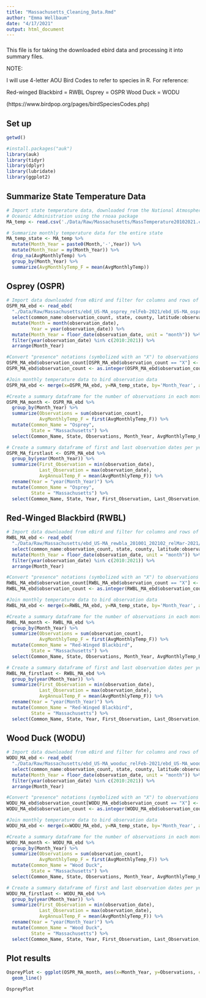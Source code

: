 ```yaml
---
title: "Massachusetts_Cleaning_Data.Rmd"
author: "Emma Wellbaum"
date: "4/17/2021"
output: html_document
---
```

###
This file is for taking the downloaded ebird data and processing it into summary files. 

NOTE:

I will use 4-letter AOU Bird Codes to refer to species in R. For reference:

Red-winged Blackbird = RWBL
Osprey = OSPR
Wood Duck = WODU

(https://www.birdpop.org/pages/birdSpeciesCodes.php)

## Set up

```r
getwd()

#install.packages("auk")
library(auk)
library(tidyr)
library(dplyr)
library(lubridate)
library(ggplot2)

```

## Summarize State Temperature Data

```r
# Import state temperature data, downloaded from the National Atmospheric and
# Oceanic Administration using the rnoaa package
MA_temp <- read.csv('./Data/Raw/Massachusetts/MassTemperature20102021.csv') %>% unique()

# Summarize monthly temperature data for the entire state
MA_temp_state <- MA_temp %>%
  mutate(Month_Year = paste0(Month,'-',Year)) %>% 
  mutate(Month_Year = my(Month_Year)) %>%
  drop_na(AvgMonthlyTemp) %>% 
  group_by(Month_Year) %>% 
  summarize(AvgMonthlyTemp_F = mean(AvgMonthlyTemp))
```

## Osprey (OSPR)

```r
# Import data downloaded from eBird and filter for columns and rows of interest
OSPR_MA_ebd <- read_ebd(
  "./Data/Raw/Massachusetts/ebd_US-MA_osprey_relFeb-2021/ebd_US-MA_osprey_relFeb-2021.txt") %>%
  select(common_name:observation_count, state, county, latitude:observation_date, protocol_type,duration_minutes:all_species_reported) %>% 
  mutate(Month = month(observation_date),
         Year = year(observation_date)) %>% 
  mutate(Month_Year = floor_date(observation_date, unit = "month")) %>% 
  filter(year(observation_date) %in% c(2010:2021)) %>%
  arrange(Month_Year)

#Convert "presence" notations (symbolized with an "X") to observations of 1 bird
OSPR_MA_ebd$observation_count[OSPR_MA_ebd$observation_count == "X"] <- 1
OSPR_MA_ebd$observation_count <- as.integer(OSPR_MA_ebd$observation_count)

#Join monthly temperature data to bird observation data
OSPR_MA_ebd <- merge(x=OSPR_MA_ebd, y=MA_temp_state, by='Month_Year', all.x=TRUE)

#Create a summary dataframe for the number of observations in each month
OSPR_MA_month <- OSPR_MA_ebd %>% 
  group_by(Month_Year) %>% 
  summarize(Observations = sum(observation_count),
            AvgMonthlyTemp_F = first(AvgMonthlyTemp_F)) %>% 
  mutate(Common_Name = "Osprey",
         State = "Massachusetts") %>% 
  select(Common_Name, State, Observations, Month_Year, AvgMonthlyTemp_F)

# Create a summary dataframe of first and last observation dates per year
OSPR_MA_firstlast <- OSPR_MA_ebd %>% 
  group_by(year(Month_Year)) %>% 
  summarize(First_Observation = min(observation_date),
            Last_Observation = max(observation_date),
            AvgAnnualTemp_F = mean(AvgMonthlyTemp_F)) %>% 
  rename(Year = "year(Month_Year)") %>% 
  mutate(Common_Name = "Osprey",
         State = "Massachusetts") %>% 
  select(Common_Name, State, Year, First_Observation, Last_Observation, AvgAnnualTemp_F)
```

## Red-Winged Blackbird (RWBL)
```r
# Import data downloaded from eBird and filter for columns and rows of interest
RWBL_MA_ebd <- read_ebd(
  "./Data/Raw/Massachusetts/ebd_US-MA_rewbla_201001_202102_relMar-2021/ebd_US-MA_rewbla_201001_202102_relMar-2021.txt") %>%
  select(common_name:observation_count, state, county, latitude:observation_date, protocol_type,duration_minutes:all_species_reported) %>% 
  mutate(Month_Year = floor_date(observation_date, unit = "month")) %>% 
  filter(year(observation_date) %in% c(2010:2021)) %>%
  arrange(Month_Year)

#Convert "presence" notations (symbolized with an "X") to observations of 1 bird
RWBL_MA_ebd$observation_count[RWBL_MA_ebd$observation_count == "X"] <- 1
RWBL_MA_ebd$observation_count <- as.integer(RWBL_MA_ebd$observation_count)

#Join monthly temperature data to bird observation data
RWBL_MA_ebd <- merge(x=RWBL_MA_ebd, y=MA_temp_state, by='Month_Year', all.x=TRUE)

#Create a summary dataframe for the number of observations in each month
RWBL_MA_month <- RWBL_MA_ebd %>% 
  group_by(Month_Year) %>% 
  summarize(Observations = sum(observation_count),
            AvgMonthlyTemp_F = first(AvgMonthlyTemp_F)) %>% 
  mutate(Common_Name = "Red-Winged Blackbird",
         State = "Massachusetts") %>% 
  select(Common_Name, State, Observations, Month_Year, AvgMonthlyTemp_F)

# Create a summary dataframe of first and last observation dates per year
RWBL_MA_firstlast <- RWBL_MA_ebd %>% 
  group_by(year(Month_Year)) %>% 
  summarize(First_Observation = min(observation_date),
            Last_Observation = max(observation_date),
            AvgAnnualTemp_F = mean(AvgMonthlyTemp_F)) %>% 
  rename(Year = "year(Month_Year)") %>% 
  mutate(Common_Name = "Red-Winged Blackbird",
         State = "Massachusetts") %>% 
  select(Common_Name, State, Year, First_Observation, Last_Observation, AvgAnnualTemp_F)
```

## Wood Duck (WODU)
```r
# Import data downloaded from eBird and filter for columns and rows of interest
WODU_MA_ebd <- read_ebd(
  "./Data/Raw/Massachusetts/ebd_US-MA_wooduc_relFeb-2021/ebd_US-MA_wooduc_relFeb-2021.txt") %>%
  select(common_name:observation_count, state, county, latitude:observation_date, protocol_type,duration_minutes:all_species_reported) %>% 
  mutate(Month_Year = floor_date(observation_date, unit = "month")) %>% 
  filter(year(observation_date) %in% c(2010:2021)) %>%
  arrange(Month_Year)

#Convert "presence" notations (symbolized with an "X") to observations of 1 bird
WODU_MA_ebd$observation_count[WODU_MA_ebd$observation_count == "X"] <- 1
WODU_MA_ebd$observation_count <- as.integer(WODU_MA_ebd$observation_count)

#Join monthly temperature data to bird observation data
WODU_MA_ebd <- merge(x=WODU_MA_ebd, y=MA_temp_state, by='Month_Year', all.x=TRUE)

#Create a summary dataframe for the number of observations in each month
WODU_MA_month <- WODU_MA_ebd %>% 
  group_by(Month_Year) %>% 
  summarize(Observations = sum(observation_count),
            AvgMonthlyTemp_F = first(AvgMonthlyTemp_F)) %>% 
  mutate(Common_Name = "Wood Duck",
         State = "Massachusetts") %>% 
  select(Common_Name, State, Observations, Month_Year, AvgMonthlyTemp_F)

# Create a summary dataframe of first and last observation dates per year
WODU_MA_firstlast <- WODU_MA_ebd %>% 
  group_by(year(Month_Year)) %>% 
  summarize(First_Observation = min(observation_date),
            Last_Observation = max(observation_date),
            AvgAnnualTemp_F = mean(AvgMonthlyTemp_F)) %>% 
  rename(Year = "year(Month_Year)") %>% 
  mutate(Common_Name = "Wood Duck",
         State = "Massachusetts") %>% 
  select(Common_Name, State, Year, First_Observation, Last_Observation, AvgAnnualTemp_F)
```

## Plot results
```r
OspreyPlot <- ggplot(OSPR_MA_month, aes(x=Month_Year, y=Observations, color=AvgMonthlyTemp_F)) +
  geom_line()

OspreyPlot
```


